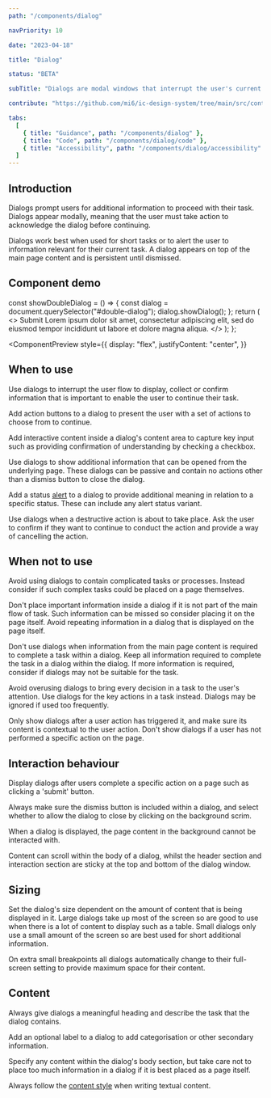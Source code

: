 ```yaml
---
path: "/components/dialog"

navPriority: 10

date: "2023-04-18"

title: "Dialog"

status: "BETA"

subTitle: "Dialogs are modal windows that interrupt the user's current task to bring something important to attention."

contribute: "https://github.com/mi6/ic-design-system/tree/main/src/content/structured/components/dialog"

tabs:
  [
    { title: "Guidance", path: "/components/dialog" },
    { title: "Code", path: "/components/dialog/code" },
    { title: "Accessibility", path: "/components/dialog/accessibility" },
  ]
---
```



## Introduction

Dialogs prompt users for additional information to proceed with their task. Dialogs appear modally, meaning that the user must take action to acknowledge the dialog before continuing.

Dialogs work best when used for short tasks or to alert the user to information relevant for their current task. A dialog appears on top of the main page content and is persistent until dismissed.

## Component demo

  const showDoubleDialog = () => {
    const dialog = document.querySelector("#double-dialog");
    dialog.showDialog();
  };
  return (
    <>
      <IcButton variant="primary" onclick={showDoubleDialog}>
        Submit
      </IcButton>
      <IcDialog
        heading="This dialog has two default buttons"
        label="Double"
        id="double-dialog"
      >
        Lorem ipsum dolor sit amet, consectetur adipiscing elit, sed do eiusmod
        tempor incididunt ut labore et dolore magna aliqua.
      </IcDialog>
    </>
  );
};

<ComponentPreview
  style={{
    display: "flex",
    justifyContent: "center",
  }}
>
  <IntroPopover />
</ComponentPreview>

## When to use

Use dialogs to interrupt the user flow to display, collect or confirm information that is important to enable the user to continue their task.

Add action buttons to a dialog to present the user with a set of actions to choose from to continue.

<DoDontCaution
  imageSrc={dialogFig1}
  imageAlt="An example dialog message for a coffee order saying 'Are you sure?' with buttons for 'Continue' and 'Go back'."
  state="good"
  caption="Use dialogs with buttons to present the user with a required action."
/>

Add interactive content inside a dialog's content area to capture key input such as providing confirmation of understanding by checking a checkbox.

<DoDontCaution
  imageSrc={dialogFig2}
  imageAlt="An example dialog for a coffee order that says 'Please agree to our terms and conditions.' The dialog has a checkbox in its content that allows the user to signify agreement. There are two buttons for 'continue' and 'go back'."
  state="good"
  caption="Use dialogs with interactive content in the content area to capture key input from a user before continuing."
/>

Use dialogs to show additional information that can be opened from the underlying page. These dialogs can be passive and contain no actions other than a dismiss button to close the dialog.

<DoDontCaution
  imageSrc={dialogFig3}
  imageAlt=": An example dialog containing additional information about the 'Americano' product."
  state="good"
  caption="Use dialogs to provide additional information that isn't displayed on the underlying page."
/>

Add a status [alert](/components/alert) to a dialog to provide additional meaning in relation to a specific status. These can include any alert status variant.

<DoDontCaution
  imageSrc={dialogFig4}
  imageAlt="An example dialog for a coffee order asking if the user is sure they want to continue adding the product 'Americano' to their basket. It contains a warning alert that says 'Only a few left'."
  state="good"
  caption="Use a status alert within a dialog to highlight important information related to the dialog's content."
/>

Use dialogs when a destructive action is about to take place. Ask the user to confirm if they want to continue to conduct the action and provide a way of cancelling the action.

<DoDontCaution
  imageSrc={dialogFig5}
  imageAlt="An example dialog for removing an item from a basket. It provides a destructive action button for 'Remove' and a secondary button for 'Go back'."
  state="good"
  caption="Use a dialog for destructive actions to give the user an option to back out at the last minute."
/>

## When not to use

Avoid using dialogs to contain complicated tasks or processes. Instead consider if such complex tasks could be placed on a page themselves.

<DoDontCaution
  imageSrc={dialogFig6}
  imageAlt="An example dialog containing a multi-step form for selecting and adding drinks to an order. A stepper with four steps is used with multiple form elements inside each step."
  state="caution"
  caption="Whilst you can put any content within a dialog, avoid placing complex tasks in one and consider placing it on the main page itself."
/>

Don't place important information inside a dialog if it is not part of the main flow of task. Such information can be missed so consider placing it on the page itself. Avoid repeating information in a dialog that is displayed on the page itself.

Don't use dialogs when information from the main page content is required to complete a task within a dialog. Keep all information required to complete the task in a dialog within the dialog. If more information is required, consider if dialogs may not be suitable for the task.

Avoid overusing dialogs to bring every decision in a task to the user's attention. Use dialogs for the key actions in a task instead. Dialogs may be ignored if used too frequently.

Only show dialogs after a user action has triggered it, and make sure its content is contextual to the user action. Don't show dialogs if a user has not performed a specific action on the page.

## Interaction behaviour

Display dialogs after users complete a specific action on a page such as clicking a 'submit' button.

Always make sure the dismiss button is included within a dialog, and select whether to allow the dialog to close by clicking on the background scrim.

When a dialog is displayed, the page content in the background cannot be interacted with.

Content can scroll within the body of a dialog, whilst the header section and interaction section are sticky at the top and bottom of the dialog window.

## Sizing

Set the dialog's size dependent on the amount of content that is being displayed in it. Large dialogs take up most of the screen so are good to use when there is a lot of content to display such as a table. Small dialogs only use a small amount of the screen so are best used for short additional information.

On extra small breakpoints all dialogs automatically change to their full-screen setting to provide maximum space for their content.

## Content

Always give dialogs a meaningful heading and describe the task that the dialog contains.

Add an optional label to a dialog to add categorisation or other secondary information.

Specify any content within the dialog's body section, but take care not to place too much information in a dialog if it is best placed as a page itself.

Always follow the [content style](/styles/content-style) when writing textual content.

<DoDontCaution
  imageSrc={dialogFig7}
  imageAlt="A diagram showing the anatomy of a dialog. It has three areas, a title area at the top, a content area in the middle, and an action area at the bottom."
  state="none"
  caption="Dialogs have three sections: a title area, a content area and an action area."
/>
